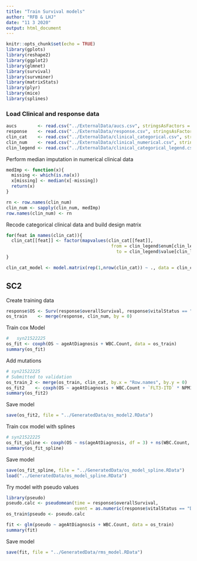 ```yaml
---
title: "Train Survival models"
author: "RFB & LHJ"
date: "11 3 2020"
output: html_document
---
```



```r
knitr::opts_chunk$set(echo = TRUE)
library(gplots)
library(reshape2)
library(ggplot2)
library(glmnet)
library(survival)
library(survminer)
library(matrixStats)
library(plyr)
library(mice)
library(splines)
```

### Load Clinical and response data
```r
aucs        <- read.csv("../ExternalData/aucs.csv", stringsAsFactors = F)
response    <- read.csv("../ExternalData/response.csv", stringsAsFactors = F, row.names = 1)
clin_cat    <- read.csv("../ExternalData/clinical_categorical.csv", stringsAsFactors = F, row.names = 1, check.names = F)
clin_num    <- read.csv("../ExternalData/clinical_numerical.csv", stringsAsFactors = F, row.names = 1)
clin_legend <- read.csv("../ExternalData/clinical_categorical_legend.csv", stringsAsFactors = F)
```

Perform median imputation in numerical clinical data
```r
medImp <- function(x){
  missing <- which(is.na(x))
  x[missing] <- median(x[-missing])
  return(x)
}

rn <- row.names(clin_num)
clin_num <- sapply(clin_num, medImp)
row.names(clin_num) <- rn
```

Recode categorical clinical data and build design matrix
```r
for(feat in names(clin_cat)){
  clin_cat[[feat]] <- factor(mapvalues(clin_cat[[feat]],
                                        from = clin_legend$enum[clin_legend$column==feat],
                                          to = clin_legend$value[clin_legend$column==feat]))
}

clin_cat_model <- model.matrix(rep(1,nrow(clin_cat)) ~ ., data = clin_cat)
```

## SC2
Create training data
```r
response$OS <- Surv(response$overallSurvival, response$vitalStatus == "Dead")
os_train    <- merge(response, clin_num, by = 0)
```

Train cox Model
```r
#	syn21522225
os_fit <- coxph(OS ~ ageAtDiagnosis + WBC.Count, data = os_train)
summary(os_fit)
```

Add mutations
```r
# syn21522225
# Submitted to validation
os_train_2 <- merge(os_train, clin_cat, by.x = "Row.names", by.y = 0)
os_fit2    <- coxph(OS ~ ageAtDiagnosis + WBC.Count + `FLT3-ITD` * NPM1, data = os_train_2)
summary(os_fit2)
```

Save model
```r
save(os_fit2, file = "../GeneratedData/os_model2.RData")
```

Train cox model with splines
```r
# syn21522225
os_fit_spline <- coxph(OS ~ ns(ageAtDiagnosis, df = 3) + ns(WBC.Count, df =  3), data = os_train)
summary(os_fit_spline)
```

Save model
```r
save(os_fit_spline, file = "../GeneratedData/os_model_spline.RData")
load("../GeneratedData/os_model_spline.RData")
```

Try model with pseudo values
```r
library(pseudo)
pseudo.calc <- pseudomean(time = response$overallSurvival, 
                          event = as.numeric(response$vitalStatus == "Dead"), tmax = 500)
os_train$pseudo <- pseudo.calc

fit <- glm(pseudo ~ ageAtDiagnosis + WBC.Count, data = os_train)
summary(fit)

```
Save model
```r
save(fit, file = "../GeneratedData/rms_model.RData")
```
